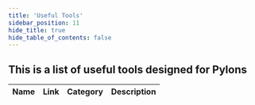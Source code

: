 ```yaml
---
title: 'Useful Tools'
sidebar_position: 11
hide_title: true
hide_table_of_contents: false
---
```



<PageTitle iconUrl="img/pylons-icon.svg" title="Pylons Useful Tools" />

## This is a list of useful tools designed for Pylons

| Name | Link | Category | Description |
|------|------|----------|-------------|

